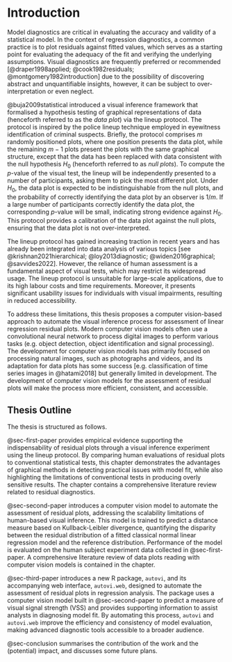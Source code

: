 # Introduction {#sec-intro}

Model diagnostics are critical in evaluating the accuracy and validity of a statistical model. In the context of regression diagnostics, a common practice is to plot residuals against fitted values, which serves as a starting point for evaluating the adequacy of the fit and verifying the underlying assumptions. Visual diagnostics are frequently preferred or recommended [@draper1998applied; @cook1982residuals; @montgomery1982introduction] due to the possibility of discovering abstract and unquantifiable insights, however, it can be subject to over-interpretation or even neglect. 

@buja2009statistical introduced a visual inference framework that formalised a hypothesis testing of graphical representations of data (henceforth referred to as the _data plot_) via the lineup protocol. The protocol is inspired by the police lineup technique employed in eyewitness identification of criminal suspects. Briefly, the protocol comprises $m$ randomly positioned plots, where one position presents the data plot, while the remaining $m-1$ plots present the plots with the same graphical structure, except that the data has been replaced with data consistent with the null hypothesis $H_0$ (henceforth referred to as _null plots_). To compute the $p$-value of the visual test, the lineup will be independently presented to a number of participants, asking them to pick the most different plot. Under $H_0$, the data plot is expected to be indistinguishable from the null plots, and the probability of correctly identifying the data plot by an observer is $1/m$. If a large number of participants correctly identify the data plot, the corresponding $p$-value will be small, indicating strong evidence against $H_0$. This protocol provides a calibration of the data plot against the null plots, ensuring that the data plot is not over-interpreted.



The lineup protocol has gained increasing traction in recent years and has already been integrated into data analysis of various topics [see @krishnan2021hierarchical; @loy2013diagnostic; @widen2016graphical; @savvides2022]. However, the reliance of human assessment is a fundamental aspect of visual tests, which may restrict its widespread usage. The lineup protocol is unsuitable for large-scale applications, due to its high labour costs and time requirements. Moreover, it presents significant usability issues for individuals with visual impairments, resulting in reduced accessibility. 

To address these limitations, this thesis proposes a computer vision-based approach to automate the visual inference process for assessment of linear regression residual plots. Modern computer vision models often use a convolutional neural network to process digital images to perform various tasks (e.g. object detection, object identification and signal processing). The development for computer vision models has primarily focused on processing natural images, such as photographs and videos, and its adaptation for data plots has some success [e.g. classification of time series images in @hatami2018] but generally limited in development. The development of computer vision models for the assessment of residual plots will make the process more efficient, consistent, and accessible.



## Thesis Outline

The thesis is structured as follows.

@sec-first-paper provides empirical evidence supporting the indispensability of residual plots through a visual inference experiment using the lineup protocol. By comparing human evaluations of residual plots to conventional statistical tests, this chapter demonstrates the advantages of graphical methods in detecting practical issues with model fit, while also highlighting the limitations of conventional tests in producing overly sensitive results. The chapter contains a comprehensive literature review related to residual diagnostics. 

@sec-second-paper introduces a computer vision model to automate the assessment of residual plots, addressing the scalability limitations of human-based visual inference. This model is trained to predict a distance measure based on Kullback-Leibler divergence, quantifying the disparity between the residual distribution of a fitted classical normal linear regression model and the reference distribution. Performance of the model is evaluated on the human subject experiment data collected in @sec-first-paper. A comprehensive literature review of data plots reading with computer vision models is contained in the chapter.


@sec-third-paper introduces a new R package, `autovi`, and its accompanying web interface, `autovi.web`, designed to automate the assessment of residual plots in regression analysis. The package uses a computer vision model built in @sec-second-paper to predict a measure of visual signal strength (VSS) and provides supporting information to assist analysts in diagnosing model fit. By automating this process, `autovi` and `autovi.web` improve the efficiency and consistency of model evaluation, making advanced diagnostic tools accessible to a broader audience. 

@sec-conclusion summarises the contribution of the work and the (potential) impact, and discusses some future plans.

